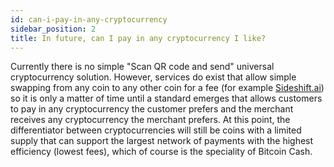 ```yaml
---
id: can-i-pay-in-any-cryptocurrency
sidebar_position: 2
title: In future, can I pay in any cryptocurrency I like?
---
```


Currently there is no simple "Scan QR code and send" universal cryptocurrency solution. However, services do exist that allow simple swapping from any coin to any other coin for a fee (for example [Sideshift.ai](https://www.sideshift.ai)) so it is only a matter of time until a standard emerges that allows customers to pay in any cryptocurrency the customer prefers and the merchant receives any cryptocurrency the merchant prefers. At this point, the differentiator between cryptocurrencies will still be coins with a limited supply that can support the largest network of payments with the highest efficiency (lowest fees), which of course is the speciality of Bitcoin Cash.
